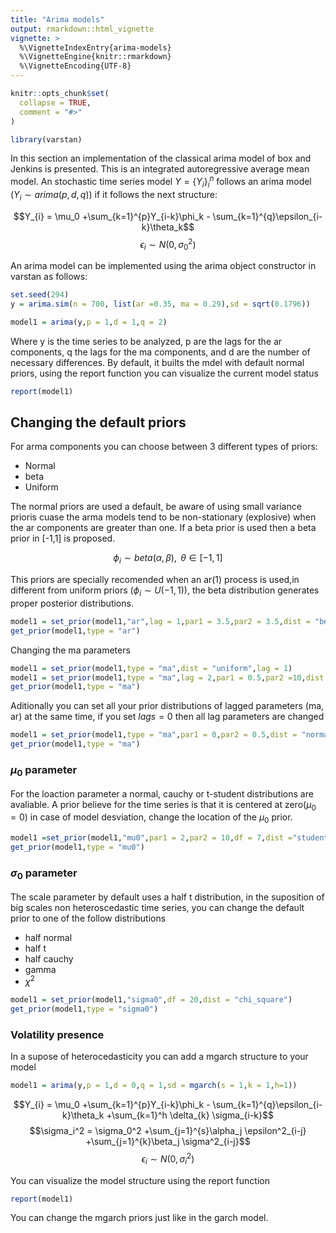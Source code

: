 ```yaml
---
title: "Arima models"
output: rmarkdown::html_vignette
vignette: >
  %\VignetteIndexEntry{arima-models}
  %\VignetteEngine{knitr::rmarkdown}
  %\VignetteEncoding{UTF-8}
---
```


```r
knitr::opts_chunk$set(
  collapse = TRUE,
  comment = "#>"
)
```


```r
library(varstan)
```

In this section  an implementation of the classical arima model of box and Jenkins is presented. This is an integrated autoregressive average mean model. An stochastic time series model $Y = \{Y_{i}\}_{i}^{n}$ follows an arima model ($Y_i \sim arima(p,d,q)$) if it follows the next structure:

$$Y_{i} = \mu_0 +\sum_{k=1}^{p}Y_{i-k}\phi_k - \sum_{k=1}^{q}\epsilon_{i-k}\theta_k$$
$$\epsilon_i \sim N(0,\sigma_0^2) $$

An arima model can be implemented using the arima object constructor in varstan as follows:

```r
set.seed(294)
y = arima.sim(n = 700, list(ar =0.35, ma = 0.29),sd = sqrt(0.1796))

model1 = arima(y,p = 1,d = 1,q = 2)

```

Where y is the time series to be analyzed, p are the lags for the ar components, q the lags for the ma components, and d are the number of necessary differences. By default, it builts the mdel with default normal priors, using the report function you can visualize the current model status

```r
report(model1)
```

## Changing the default priors

For arma components you can choose between 3 different types of priors:

 + Normal
 + beta
 + Uniform

The normal priors are used a default, be aware of using small variance prioris cuase the arma models tend to be non-stationary (explosive) when the ar components are greater than one. If a beta prior is used then a beta prior in [-1,1] is proposed. 

$$\phi_i \sim beta(\alpha,\beta), \text{ } \theta \in [-1,1]  $$

This priors are specially recomended when an ar(1) process is used,in  different from uniform priors ($\phi_i \sim U(-1,1)$), the beta distribution generates proper posterior distributions.

```r
model1 = set_prior(model1,"ar",lag = 1,par1 = 3.5,par2 = 3.5,dist = "beta")
get_prior(model1,type = "ar")
```

Changing the ma parameters

```r
model1 = set_prior(model1,type = "ma",dist = "uniform",lag = 1)
model1 = set_prior(model1,type = "ma",lag = 2,par1 = 0.5,par2 =10,dist = "normal" )
get_prior(model1,type = "ma")
```

Aditionally you can set all your prior distributions of lagged parameters (ma, ar) at the same time, if you set $lags = 0$ then all lag parameters are changed

```r
model1 = set_prior(model1,type = "ma",par1 = 0,par2 = 0.5,dist = "normal",lag = 0)
get_prior(model1,type = "ma")
```


### $\mu_0$ parameter

For the loaction parameter a normal, cauchy or t-student distributions are avaliable. A prior believe for the time series is that it is centered at zero($\mu_0 =0$) in case of model desviation, change the location of the $\mu_0$ prior.

```r
model1 =set_prior(model1,"mu0",par1 = 2,par2 = 10,df = 7,dist ="student" )
get_prior(model1,type = "mu0")
```

### $\sigma_0$ parameter

The scale parameter by default uses a  half t distribution, in the suposition of big scales non heteroscedastic time series, you can change the default prior to one of the follow distributions

 + half normal
 + half t
 + half cauchy
 + gamma
 + $\chi^2$
 
```r
model1 = set_prior(model1,"sigma0",df = 20,dist = "chi_square")
get_prior(model1,type = "sigma0")
```

### Volatility presence

In a supose of heterocedasticity you can add a mgarch structure to your model


```r
model1 = arima(y,p = 1,d = 0,q = 1,sd = mgarch(s = 1,k = 1,h=1))
```

$$Y_{i} = \mu_0 +\sum_{k=1}^{p}Y_{i-k}\phi_k - \sum_{k=1}^{q}\epsilon_{i-k}\theta_k +\sum_{k=1}^h \delta_{k} \sigma_{i-k}$$
$$\sigma_i^2 = \sigma_0^2 +\sum_{j=1}^{s}\alpha_j \epsilon^2_{i-j} +\sum_{j=1}^{k}\beta_j \sigma^2_{i-j}$$
$$\epsilon_i \sim N(0,\sigma_i^2) $$

You can visualize the model structure using the report function
```r
report(model1)
```

You can change the mgarch priors just like in the garch model.
